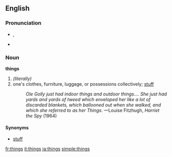 {{wikipedia}}
==English==

{{rank|give|ever|saw|157|things|left|part|off}}

===Pronunciation===
*{{IPA|/θɪŋz/}}, {{SAMPA|/TINz/}}
*{{audio|en-us-things.ogg|Audio (US)}}

===Noun===
'''things'''
# ''(literally)'' {{plural of|thing}}
# one's clothes, furniture, luggage, or possessions collectively; [[stuff]]
#:''Ole Golly just had indoor things and outdoor things.... She just had yards and yards of tweed which enveloped her like a lot of discarded blankets, which ballooned out when she walked, and which she referred to as her Things.''  —Louise Fitzhugh, ''Harriet the Spy'' (1964)

====Synonyms====
*[[stuff]]

[[fr:things]]
[[it:things]]
[[ja:things]]
[[simple:things]]